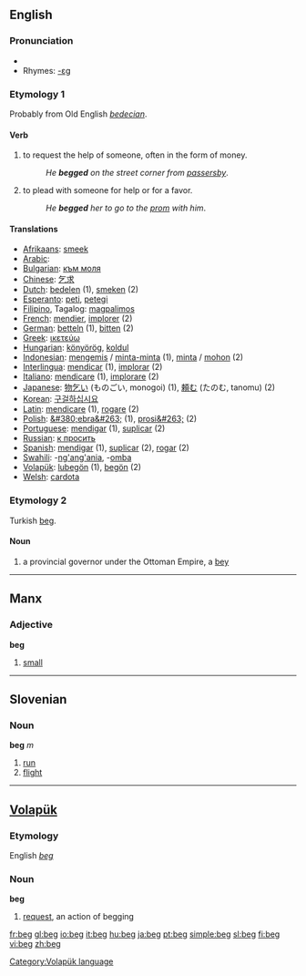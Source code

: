 ==English==

===Pronunciation===
* {{IPA|/bɛg/}}
*Rhymes: [[Rhymes:English:-ɛɡ|-ɛɡ]]

===Etymology 1===
Probably from Old English ''[[bedecian]]''.

====Verb====
{{en-verb|beg|g|ed}}

#to request the help of someone, often in the form of money.
#:''He '''begged''' on the street corner from [[passersby]]''. 
#to plead with someone for help or for a favor.
#:''He '''begged''' her to go to the [[prom]] with him''.

====Translations====
{{rfc-trans}}
*[[Afrikaans]]: [[smeek]]
*[[Arabic]]: {{ARchar|[[إستنجد]]}}
*[[Bulgarian]]: [[към моля]]
*[[Chinese]]: [[乞求]]
*[[Dutch]]: [[bedelen]] (1), [[smeken]] (2)
*[[Esperanto]]: [[peti]], [[petegi]]
*[[Filipino]], Tagalog: [[magpalimos]]
*[[French]]: [[mendier]], [[implorer]] (2)
*[[German]]: [[betteln]] (1), [[bitten]] (2)
*[[Greek]]: [[ικετεύω]]
*[[Hungarian]]: [[könyörög]], [[koldul]]
*[[Indonesian]]: [[mengemis]] / [[minta-minta]] (1), [[minta]] / [[mohon]] (2)
*[[Interlingua]]: [[mendicar]] (1), [[implorar]] (2)
*[[Italiano]]: [[mendicare]] (1), [[implorare]] (2)
*[[Japanese]]: [[物乞い]] (ものごい, monogoi) (1), [[頼む]] (たのむ, tanomu) (2)
*[[Korean]]: [[구걸하십시요]]
*[[Latin]]: [[mendicare]] (1), [[rogare]] (2)
*[[Polish]]: [[&#380;ebra&#263;]] (1), [[prosi&#263;]] (2)
*[[Portuguese]]: [[mendigar]] (1), [[suplicar]] (2) 
*[[Russian]]: [[к просить]]
*[[Spanish]]: [[mendigar]] (1), [[suplicar]] (2), [[rogar]] (2) 
*[[Swahili]]: -[[ng'ang'ania]], -[[omba]]
*[[Volapük]]: [[lubegön]] (1), [[begön]] (2)
*[[Welsh]]: [[cardota]]

===Etymology 2===
Turkish [[beg#Turkish|beg]].

====Noun====
{{en-noun}}

# a provincial governor under the Ottoman Empire, a [[bey]]

----

==Manx==

===Adjective===
'''beg'''
#[[small]]

----

==Slovenian==

===Noun===
'''beg''' ''m''

# [[run]]
# [[flight]]

----

==[[Volapük]]==

===Etymology===
English ''[[beg]]''

===Noun===
'''beg'''

# [[request]], an action of begging

[[Category:Volapük language]]

[[fr:beg]]
[[gl:beg]]
[[io:beg]]
[[it:beg]]
[[hu:beg]]
[[ja:beg]]
[[pt:beg]]
[[simple:beg]]
[[sl:beg]]
[[fi:beg]]
[[vi:beg]]
[[zh:beg]]